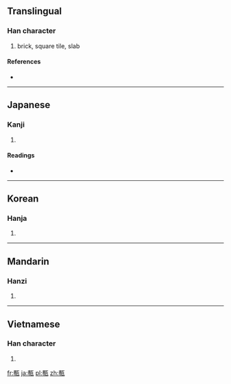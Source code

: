 ==Translingual==

===Han character===
{{Han char|rn=98|rad=瓦|as=11|sn=16|four=|canj=十戈一女弓 (JIMVN)}}

# brick, square tile, slab

====References====
* {{Han ref|kx=0751.250|dkj=21589|dj=1159.180|hdz=21430.140|uh=750E|ud=29966}}

----

==Japanese==

===Kanji===
{{ja-kanji|grade=|rs=瓦11}}

# {{defn|Japanese|sort=瓦11}}

====Readings====
* {{ja-readings|on=[[せん]] (sen)|kun=[[かわら]] (kawara)|nanori=}}

----

==Korean==

===Hanja===
{{ko-hanja|hangeul=전|eumhun=|rv=jeon|mr=chŏn|y=cen}}

# {{defn|Korean|sort=瓦11}}

----

==Mandarin==

===Hanzi===
{{cmn-hanzi|pin=[[zhuān]] ([[zhuan1]])|wg=chuan<sup>1</sup>}}

# {{defn|Mandarin|sort=瓦11}}

----

==Vietnamese==

===Han character===
{{vi-hantu|[[chuyên]], [[gạch]]|rs=瓦11}}

# {{defn|Vietnamese|sort=瓦11}}

[[fr:甎]]
[[ja:甎]]
[[pl:甎]]
[[zh:甎]]